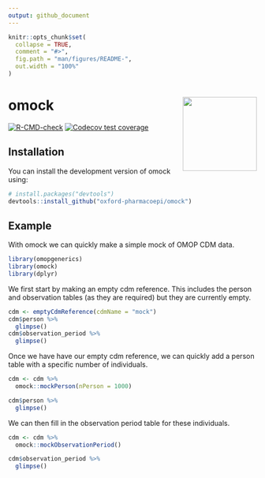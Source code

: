 ```yaml
---
output: github_document
---
```


<!-- README.md is generated from README.Rmd. Please edit that file -->

```r
knitr::opts_chunk$set(
  collapse = TRUE,
  comment = "#>",
  fig.path = "man/figures/README-",
  out.width = "100%"
)
```

# omock <img src="man/figures/logo.png" align="right" height="150"/>

<!-- badges: start -->
[![R-CMD-check](https://github.com/oxford-pharmacoepi/omock/actions/workflows/R-CMD-check.yaml/badge.svg)](https://github.com/oxford-pharmacoepi/omock/actions/workflows/R-CMD-check.yaml)
[![Codecov test coverage](https://codecov.io/gh/oxford-pharmacoepi/omock/branch/main/graph/badge.svg)](https://app.codecov.io/gh/oxford-pharmacoepi/omock?branch=main)
<!-- badges: end -->

## Installation

You can install the development version of omock using:

``` r
# install.packages("devtools")
devtools::install_github("oxford-pharmacoepi/omock")
```

## Example

With omock we can quickly make a simple mock of OMOP CDM data.

```r
library(omopgenerics)
library(omock)
library(dplyr)
```

We first start by making an empty cdm reference. This includes the person and observation tables (as they are required) but they are currently empty.
```r
cdm <- emptyCdmReference(cdmName = "mock")
cdm$person %>% 
  glimpse()
cdm$observation_period %>% 
  glimpse()
```

Once we have have our empty cdm reference, we can quickly add a person table with a specific number of individuals.
```r
cdm <- cdm %>% 
  omock::mockPerson(nPerson = 1000)

cdm$person %>% 
  glimpse()
```

We can then fill in the observation period table for these individuals.
```r
cdm <- cdm %>% 
  omock::mockObservationPeriod()

cdm$observation_period %>% 
  glimpse()
```
